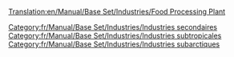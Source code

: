[[Translation:en/Manual/Base Set/Industries/Food Processing Plant]]

{{fr/Manual/Base Set/Industries/Industries|image=en/Manual/Base Set/Foodprocplant.png
|nom=Usine agroalimentaire
|climats=[[fr/Manual/Climat#subtropical|Subtropical]], [[fr/Manual/Climat#subarctique|Subarctique]].
|accepte=[[fr/Manual/Base Set/Cargos/Bétail|Bétail]], [[fr/Manual/Base Set/Cargos/Blé|Blé]] (climat subarctique seulement), [[fr/Manual/Base Set/Cargos/Fruits|Fruits]], [[fr/Manual/Base Set/Cargos/Maïs|Maïs]] (climat subtropical uniquement)
|produit=[[fr/Manual/Base Set/Cargos/Nourriture|Nourriture]]
|notes=Absent des climats [[fr/Manual/Climat#tempere|tempérés]]. La nourriture est requise pour les villes au-dessus de la limite de neige, dans un climat subarctique. Dans un climat subtropical, la nourriture et l'eau sont nécessaires pour que les villes dans le désert croissent.
}}

[[Category:fr/Manual/Base Set/Industries/Industries secondaires]]
[[Category:fr/Manual/Base Set/Industries/Industries subtropicales]]
[[Category:fr/Manual/Base Set/Industries/Industries subarctiques]]